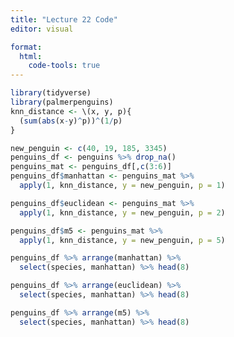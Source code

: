 ```yaml
---
title: "Lecture 22 Code"
editor: visual

format:
  html:
    code-tools: true
---
```


```r
library(tidyverse)
library(palmerpenguins)
knn_distance <- \(x, y, p){
  (sum(abs(x-y)^p))^(1/p)
}

new_penguin <- c(40, 19, 185, 3345)
penguins_df <- penguins %>% drop_na()
penguins_mat <- penguins_df[,c(3:6)]
penguins_df$manhattan <- penguins_mat %>% 
  apply(1, knn_distance, y = new_penguin, p = 1)

penguins_df$euclidean <- penguins_mat %>% 
  apply(1, knn_distance, y = new_penguin, p = 2)

penguins_df$m5 <- penguins_mat %>% 
  apply(1, knn_distance, y = new_penguin, p = 5)

penguins_df %>% arrange(manhattan) %>% 
  select(species, manhattan) %>% head(8)

penguins_df %>% arrange(euclidean) %>% 
  select(species, manhattan) %>% head(8)

penguins_df %>% arrange(m5) %>% 
  select(species, manhattan) %>% head(8)



```

